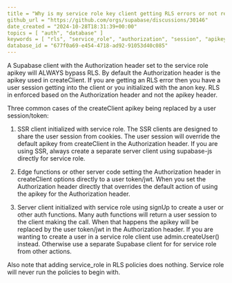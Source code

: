 ```yaml
---
title = "Why is my service role key client getting RLS errors or not returning data?"
github_url = "https://github.com/orgs/supabase/discussions/30146"
date_created = "2024-10-28T18:31:39+00:00"
topics = [ "auth", "database" ]
keywords = [ "rls", "service_role", "authorization", "session", "apikey" ]
database_id = "677f0a69-e454-4718-ad92-91053d40c085"
---
```


A Supabase client with the Authorization header set to the service role apikey will ALWAYS bypass RLS. By default the Authorization header is the apikey used in createClient. If you are getting an RLS error then you have a user session getting into the client or you initialized with the anon key. RLS in enforced based on the Authorization header and not the apikey header.

Three common cases of the createClient apikey being replaced by a user session/token:

1. SSR client initialized with service role. The SSR clients are designed to share the user session from cookies. The user session will override the default apikey from createClient in the Authorization header. If you are using SSR, always create a separate server client using supabase-js directly for service role.

2. Edge functions or other server code setting the Authorization header in createClient options directly to a user token/jwt. When you set the Authorization header directly that overrides the default action of using the apikey for the Authorization header.

3. Server client initialized with service role using signUp to create a user or other auth functions. Many auth functions will return a user session to the client making the call. When that happens the apikey will be replaced by the user token/jwt in the Authorization header. If you are wanting to create a user in a service role client use admin.createUser() instead. Otherwise use a separate Supabase client for for service role from other actions.

Also note that adding service_role in RLS policies does nothing. Service role will never run the policies to begin with.
